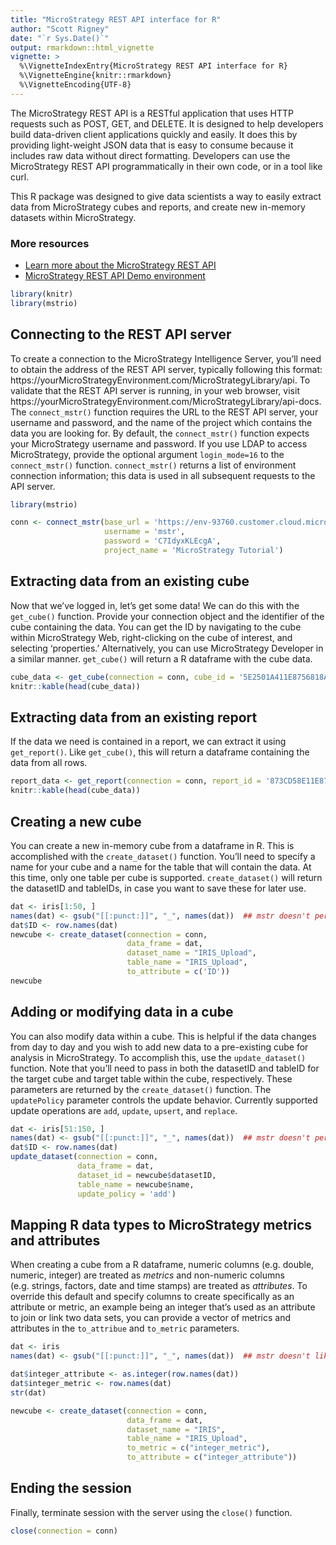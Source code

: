 ```yaml
---
title: "MicroStrategy REST API interface for R"
author: "Scott Rigney"
date: "`r Sys.Date()`"
output: rmarkdown::html_vignette
vignette: >
  %\VignetteIndexEntry{MicroStrategy REST API interface for R}
  %\VignetteEngine{knitr::rmarkdown}
  %\VignetteEncoding{UTF-8}
---
```


The MicroStrategy REST API is a RESTful application that uses HTTP requests such as POST, GET, and DELETE. It is designed to help developers build data-driven client applications quickly and easily. It does this by providing light-weight JSON data that is easy to consume because it includes raw data without direct formatting. Developers can use the MicroStrategy REST API programmatically in their own code, or in a tool like curl.

This R package was designed to give data scientists a way to easily extract data from MicroStrategy cubes and reports, and create new in-memory datasets within MicroStrategy.


### More resources
- [Learn more about the MicroStrategy REST API](https://lw.microstrategy.com/msdz/MSDL/GARelease_Current/docs/projects/RESTSDK/Content/topics/REST_API/REST_API.htm)
- [MicroStrategy REST API Demo environment](https://demo.microstrategy.com/MicroStrategyLibrary/api-docs/index.html)

```r
library(knitr)
library(mstrio)
```

## Connecting to the REST API server

To create a connection to the MicroStrategy Intelligence Server, you'll need to obtain the address of the REST API
server, typically following this format: https://yourMicroStrategyEnvironment.com/MicroStrategyLibrary/api. To validate that the REST API server is running, in your web browser, visit https://yourMicroStrategyEnvironment.com/MicroStrategyLibrary/api-docs. The `connect_mstr()` function requires the URL to the REST API server, your username and password, and the name of the project which contains the data you are looking for. By default, the `connect_mstr()` function expects your MicroStrategy username and password. If you use LDAP to access MicroStrategy, provide the optional argument `login_mode=16` to the `connect_mstr()` function. `connect_mstr()` returns a list of environment connection information; this data is used in all subsequent requests to the API server.

```r
library(mstrio)

conn <- connect_mstr(base_url = 'https://env-93760.customer.cloud.microstrategy.com/MicroStrategyLibrary/api', 
                     username = 'mstr', 
                     password = 'C7IdyxKLEcgA', 
                     project_name = 'MicroStrategy Tutorial')
```

## Extracting data from an existing cube

Now that we've logged in, let's get some data! We can do this with the `get_cube()` function. Provide your connection object and the identifier of the cube containing the data. You can get the ID by navigating to the cube within MicroStrategy Web, right-clicking on the cube of interest, and selecting 'properties.' Alternatively, you can use MicroStrategy Developer in a similar manner. `get_cube()` will return a R dataframe with the cube data.

```r
cube_data <- get_cube(connection = conn, cube_id = '5E2501A411E8756818A50080EF4524C9')
knitr::kable(head(cube_data))
```

## Extracting data from an existing report

If the data we need is contained in a report, we can extract it using `get_report()`. Like `get_cube()`, this will return a dataframe containing the data from all rows.

```r
report_data <- get_report(connection = conn, report_id = '873CD58E11E8772BA1CD0080EF05B984')
knitr::kable(head(cube_data))
```

## Creating a new cube

You can create a new in-memory cube from a dataframe in R. This is accomplished with the `create_dataset()` function. You'll need to specify a name for your cube and a name for the table that will contain the data. At this time, only one table per cube is supported. `create_dataset()` will return the datasetID and tableIDs, in case you want to save these for later use.

```r
dat <- iris[1:50, ]
names(dat) <- gsub("[[:punct:]]", "_", names(dat))  ## mstr doesn't permit "." in column name
dat$ID <- row.names(dat)
newcube <- create_dataset(connection = conn,
                          data_frame = dat, 
                          dataset_name = "IRIS_Upload", 
                          table_name = "IRIS_Upload",
                          to_attribute = c('ID'))
newcube
```

## Adding or modifying data in a cube

You can also modify data within a cube. This is helpful if the data changes from day to day and you wish to add new data to a pre-existing cube for analysis in MicroStrategy. To accomplish this, use the `update_dataset()` function. Note that you'll need to pass in both the datasetID and tableID for the target cube and target table within the cube, respectively. These parameters are returned by the `create_dataset()` function. The `updatePolicy` parameter controls the update behavior. Currently supported update operations are `add`, `update`, `upsert`, and `replace`.

```r
dat <- iris[51:150, ]
names(dat) <- gsub("[[:punct:]]", "_", names(dat))  ## mstr doesn't permit "." in column name
dat$ID <- row.names(dat)
update_dataset(connection = conn,
               data_frame = dat,
               dataset_id = newcube$datasetID,
               table_name = newcube$name,
               update_policy = 'add')
```

## Mapping R data types to MicroStrategy metrics and attributes

When creating a cube from a R dataframe, numeric columns (e.g. double, numeric, integer) are treated as *metrics* and non-numeric columns (e.g. strings, factors, date and time stamps) are treated as *attributes*. To override this default and specify columns to create specifically as an attribute or metric, an example being an integer that's used as an attribute to join or link two data sets, you can provide a vector of metrics and attributes in the `to_attribue` and `to_metric` parameters.

```r
dat <- iris
names(dat) <- gsub("[[:punct:]]", "_", names(dat))  ## mstr doesn't like "." in column name

dat$integer_attribute <- as.integer(row.names(dat))
dat$integer_metric <- row.names(dat)
str(dat)

newcube <- create_dataset(connection = conn, 
                          data_frame = dat, 
                          dataset_name = "IRIS", 
                          table_name = "IRIS_Upload",
                          to_metric = c("integer_metric"), 
                          to_attribute = c("integer_attribute"))
```

## Ending the session

Finally, terminate session with the server using the `close()` function.

```r
close(connection = conn)
```
